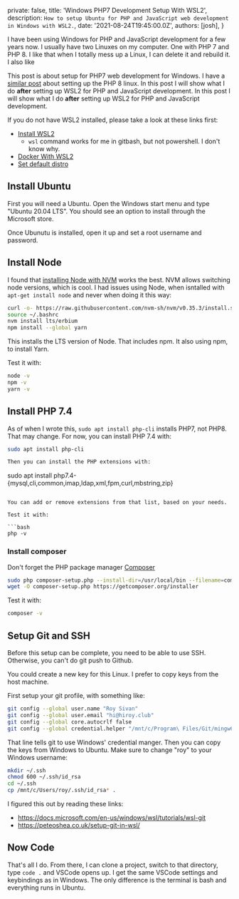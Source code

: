 
  private: false,
  title: 'Windows PHP7 Development Setup With WSL2',
  description: `How to setup Ubuntu for PHP and JavaScript web development in Windows with WSL2.`,
  date: '2021-08-24T19:45:00.0Z',
  authors: [josh],
}

I have been using Windows for PHP and JavaScript development for a few years now. I usually have two Linuxes on my computer. One with PHP 7 and PHP 8. I like that when I totally mess up a Linux, I can delete it and rebuild it. I also like

This post is about setup for PHP7 web development for Windows. I have a [similar post](https://joshpress.net/blog/wsl-debian-php8) about setting up the PHP 8 linux. In this post I will show what I do __after__ setting up WSL2 for PHP and JavaScript development. In this post I will show what I do __after__ setting up WSL2 for PHP and JavaScript development.

If you do not have WSL2 installed, please take a look at these links first:

- [Install WSL2](https://docs.microsoft.com/en-us/windows/wsl/install-win10)
  - `wsl` command works for me in gitbash, but not powershell. I don't know why.
- [Docker With WSL2](https://docs.docker.com/docker-for-windows/wsl/)
- [Set default distro](https://winaero.com/set-default-wsl-linux-distro-windows-10/)

## Install Ubuntu

First you will need a Ubuntu. Open the Windows start menu and type "Ubuntu 20.04 LTS". You should see an option to install through the Microsoft store.

Once Ubunutu is installed, open it up and set a root username and password.

## Install Node

I found that [installing Node with NVM](https://www.digitalocean.com/community/tutorials/how-to-install-node-js-on-ubuntu-20-04) works the best. NVM allows switching node versions, which is cool. I had issues using Node, when isntalled with `apt-get install node` and never when doing it this way:

```bash
curl -o- https://raw.githubusercontent.com/nvm-sh/nvm/v0.35.3/install.sh | bash
source ~/.bashrc
nvm install lts/erbium
npm install --global yarn
```

This installs the LTS version of Node. That includes npm. It also using npm, to install Yarn.

Test it with:

```bash
node -v
npm -v
yarn -v

```

## Install PHP 7.4

As of when I wrote this, `sudo apt install php-cli` installs PHP7, not PHP8. That may change. For now, you can install PHP 7.4 with:

```bash
sudo apt install php-cli

Then you can install the PHP extensions with:

```
sudo apt install php7.4-{mysql,cli,common,imap,ldap,xml,fpm,curl,mbstring,zip}

```

You can add or remove extensions from that list, based on your needs.

Test it with:

```bash
php -v
```

### Install composer

Don't forget the PHP package manager [Composer](https://getcomposer.org)

```bash
sudo php composer-setup.php --install-dir=/usr/local/bin --filename=composer
wget -O composer-setup.php https://getcomposer.org/installer

```
Test it with:

```bash
composer -v
```

## Setup Git and SSH

Before this setup can be complete, you need to be able to use SSH. Otherwise, you can't do git push to Github.

You could create a new key for this Linux. I prefer to copy keys from the host machine.

First setup your git profile, with something like:

```bash
git config --global user.name "Roy Sivan"
git config --global user.email "hi@hiroy.club"
git config --global core.autocrlf false
git config --global credential.helper "/mnt/c/Program\ Files/Git/mingw64/libexec/git-core/git-credential-manager.exe"
```

That line tells git to use Windows' credential manger. Then you can copy the keys from Windows to Ubuntu. Make sure to change "roy" to your Windows username:

```bash
mkdir ~/.ssh
chmod 600 ~/.ssh/id_rsa
cd ~/.ssh
cp /mnt/c/Users/roy/.ssh/id_rsa* .
```

I figured this out by reading these links:

- https://docs.microsoft.com/en-us/windows/wsl/tutorials/wsl-git
- https://peteoshea.co.uk/setup-git-in-wsl/

## Now Code

That's all I do. From there, I can clone a project, switch to that directory, type `code .` and VSCode opens up. I get the same VSCode settings and keybindings as in Windows. The only difference is the terminal is bash and everything runs in Ubuntu.
